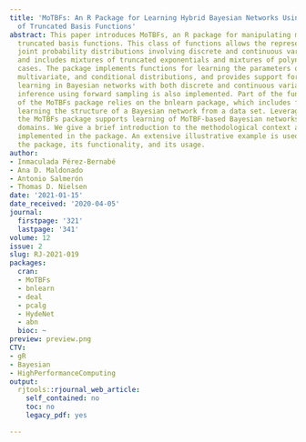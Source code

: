 ```yaml
---
title: 'MoTBFs: An R Package for Learning Hybrid Bayesian Networks Using Mixtures
  of Truncated Basis Functions'
abstract: This paper introduces MoTBFs, an R package for manipulating mixtures of
  truncated basis functions. This class of functions allows the representation of
  joint probability distributions involving discrete and continuous variables simultaneously,
  and includes mixtures of truncated exponentials and mixtures of polynomials as special
  cases. The package implements functions for learning the parameters of univariate,
  multivariate, and conditional distributions, and provides support for parameter
  learning in Bayesian networks with both discrete and continuous variables. Probabilistic
  inference using forward sampling is also implemented. Part of the functionality
  of the MoTBFs package relies on the bnlearn package, which includes functions for
  learning the structure of a Bayesian network from a data set. Leveraging this functionality,
  the MoTBFs package supports learning of MoTBF-based Bayesian networks over hybrid
  domains. We give a brief introduction to the methodological context and algorithms
  implemented in the package. An extensive illustrative example is used to describe
  the package, its functionality, and its usage.
author:
- Inmaculada Pérez-Bernabé
- Ana D. Maldonado
- Antonio Salmerón
- Thomas D. Nielsen
date: '2021-01-15'
date_received: '2020-04-05'
journal:
  firstpage: '321'
  lastpage: '341'
volume: 12
issue: 2
slug: RJ-2021-019
packages:
  cran:
  - MoTBFs
  - bnlearn
  - deal
  - pcalg
  - HydeNet
  - abn
  bioc: ~
preview: preview.png
CTV:
- gR
- Bayesian
- HighPerformanceComputing
output:
  rjtools::rjournal_web_article:
    self_contained: no
    toc: no
    legacy_pdf: yes

---
```

